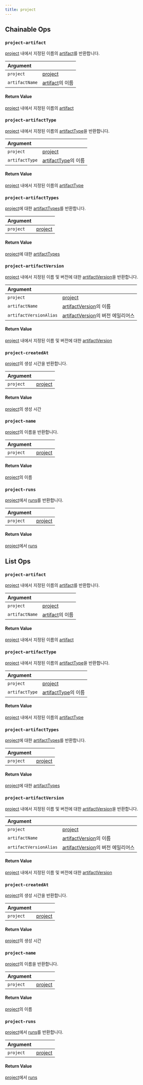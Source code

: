 ```yaml
---
title: project
---
```


## Chainable Ops
<h3 id="project-artifact"><code>project-artifact</code></h3>

[project](/ko/models/ref/query-panel/project/) 내에서 지정된 이름의 [artifact](/ko/models/ref/query-panel/artifact/)를 반환합니다.

| Argument |  |
| :--- | :--- |
| `project` | [project](/ko/models/ref/query-panel/project/) |
| `artifactName` | [artifact](/ko/models/ref/query-panel/artifact/)의 이름 |

#### Return Value
[project](/ko/models/ref/query-panel/project/) 내에서 지정된 이름의 [artifact](/ko/models/ref/query-panel/artifact/)

<h3 id="project-artifactType"><code>project-artifactType</code></h3>

[project](/ko/models/ref/query-panel/project/) 내에서 지정된 이름의 [artifactType](/ko/models/ref/query-panel/artifact-type/)을 반환합니다.

| Argument |  |
| :--- | :--- |
| `project` | [project](/ko/models/ref/query-panel/project/) |
| `artifactType` | [artifactType](/ko/models/ref/query-panel/artifact-type/)의 이름 |

#### Return Value
[project](/ko/models/ref/query-panel/project/) 내에서 지정된 이름의 [artifactType](/ko/models/ref/query-panel/artifact-type/)

<h3 id="project-artifactTypes"><code>project-artifactTypes</code></h3>

[project](/ko/models/ref/query-panel/project/)에 대한 [artifactTypes](/ko/models/ref/query-panel/artifact-type/)를 반환합니다.

| Argument |  |
| :--- | :--- |
| `project` | [project](/ko/models/ref/query-panel/project/) |

#### Return Value
[project](/ko/models/ref/query-panel/project/)에 대한 [artifactTypes](/ko/models/ref/query-panel/artifact-type/)

<h3 id="project-artifactVersion"><code>project-artifactVersion</code></h3>

[project](/ko/models/ref/query-panel/project/) 내에서 지정된 이름 및 버전에 대한 [artifactVersion](/ko/models/ref/query-panel/artifact-version/)을 반환합니다.

| Argument |  |
| :--- | :--- |
| `project` | [project](/ko/models/ref/query-panel/project/) |
| `artifactName` | [artifactVersion](/ko/models/ref/query-panel/artifact-version/)의 이름 |
| `artifactVersionAlias` | [artifactVersion](/ko/models/ref/query-panel/artifact-version/)의 버전 에일리어스 |

#### Return Value
[project](/ko/models/ref/query-panel/project/) 내에서 지정된 이름 및 버전에 대한 [artifactVersion](/ko/models/ref/query-panel/artifact-version/)

<h3 id="project-createdAt"><code>project-createdAt</code></h3>

[project](/ko/models/ref/query-panel/project/)의 생성 시간을 반환합니다.

| Argument |  |
| :--- | :--- |
| `project` | [project](/ko/models/ref/query-panel/project/) |

#### Return Value
[project](/ko/models/ref/query-panel/project/)의 생성 시간

<h3 id="project-name"><code>project-name</code></h3>

[project](/ko/models/ref/query-panel/project/)의 이름을 반환합니다.

| Argument |  |
| :--- | :--- |
| `project` | [project](/ko/models/ref/query-panel/project/) |

#### Return Value
[project](/ko/models/ref/query-panel/project/)의 이름

<h3 id="project-runs"><code>project-runs</code></h3>

[project](/ko/models/ref/query-panel/project/)에서 [runs](/ko/models/ref/query-panel/run/)를 반환합니다.

| Argument |  |
| :--- | :--- |
| `project` | [project](/ko/models/ref/query-panel/project/) |

#### Return Value
[project](/ko/models/ref/query-panel/project/)에서 [runs](/ko/models/ref/query-panel/run/)

## List Ops
<h3 id="project-artifact"><code>project-artifact</code></h3>

[project](/ko/models/ref/query-panel/project/) 내에서 지정된 이름의 [artifact](/ko/models/ref/query-panel/artifact/)를 반환합니다.

| Argument |  |
| :--- | :--- |
| `project` | [project](/ko/models/ref/query-panel/project/) |
| `artifactName` | [artifact](/ko/models/ref/query-panel/artifact/)의 이름 |

#### Return Value
[project](/ko/models/ref/query-panel/project/) 내에서 지정된 이름의 [artifact](/ko/models/ref/query-panel/artifact/)

<h3 id="project-artifactType"><code>project-artifactType</code></h3>

[project](/ko/models/ref/query-panel/project/) 내에서 지정된 이름의 [artifactType](/ko/models/ref/query-panel/artifact-type/)을 반환합니다.

| Argument |  |
| :--- | :--- |
| `project` | [project](/ko/models/ref/query-panel/project/) |
| `artifactType` | [artifactType](/ko/models/ref/query-panel/artifact-type/)의 이름 |

#### Return Value
[project](/ko/models/ref/query-panel/project/) 내에서 지정된 이름의 [artifactType](/ko/models/ref/query-panel/artifact-type/)

<h3 id="project-artifactTypes"><code>project-artifactTypes</code></h3>

[project](/ko/models/ref/query-panel/project/)에 대한 [artifactTypes](/ko/models/ref/query-panel/artifact-type/)를 반환합니다.

| Argument |  |
| :--- | :--- |
| `project` | [project](/ko/models/ref/query-panel/project/) |

#### Return Value
[project](/ko/models/ref/query-panel/project/)에 대한 [artifactTypes](/ko/models/ref/query-panel/artifact-type/)

<h3 id="project-artifactVersion"><code>project-artifactVersion</code></h3>

[project](/ko/models/ref/query-panel/project/) 내에서 지정된 이름 및 버전에 대한 [artifactVersion](/ko/models/ref/query-panel/artifact-version/)을 반환합니다.

| Argument |  |
| :--- | :--- |
| `project` | [project](/ko/models/ref/query-panel/project/) |
| `artifactName` | [artifactVersion](/ko/models/ref/query-panel/artifact-version/)의 이름 |
| `artifactVersionAlias` | [artifactVersion](/ko/models/ref/query-panel/artifact-version/)의 버전 에일리어스 |

#### Return Value
[project](/ko/models/ref/query-panel/project/) 내에서 지정된 이름 및 버전에 대한 [artifactVersion](/ko/models/ref/query-panel/artifact-version/)

<h3 id="project-createdAt"><code>project-createdAt</code></h3>

[project](/ko/models/ref/query-panel/project/)의 생성 시간을 반환합니다.

| Argument |  |
| :--- | :--- |
| `project` | [project](/ko/models/ref/query-panel/project/) |

#### Return Value
[project](/ko/models/ref/query-panel/project/)의 생성 시간

<h3 id="project-name"><code>project-name</code></h3>

[project](/ko/models/ref/query-panel/project/)의 이름을 반환합니다.

| Argument |  |
| :--- | :--- |
| `project` | [project](/ko/models/ref/query-panel/project/) |

#### Return Value
[project](/ko/models/ref/query-panel/project/)의 이름

<h3 id="project-runs"><code>project-runs</code></h3>

[project](/ko/models/ref/query-panel/project/)에서 [runs](/ko/models/ref/query-panel/run/)를 반환합니다.

| Argument |  |
| :--- | :--- |
| `project` | [project](/ko/models/ref/query-panel/project/) |

#### Return Value
[project](/ko/models/ref/query-panel/project/)에서 [runs](/ko/models/ref/query-panel/run/)
